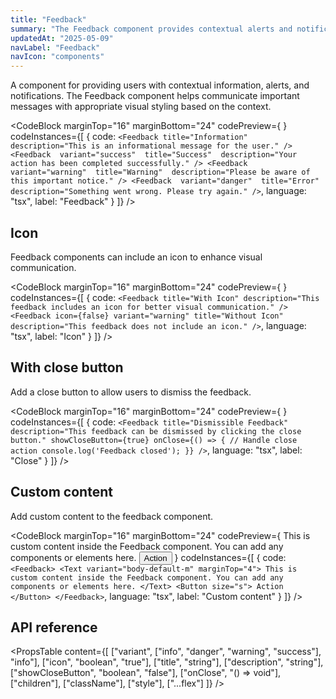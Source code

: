 ```yaml
---
title: "Feedback"
summary: "The Feedback component provides contextual alerts and notifications with various styles and customization options."
updatedAt: "2025-05-09"
navLabel: "Feedback"
navIcon: "components"
---
```


A component for providing users with contextual information, alerts, and notifications. The Feedback component helps communicate important messages with appropriate visual styling based on the context.

<CodeBlock
  marginTop="16"
  marginBottom="24"
  codePreview={
    <Column gap="16" fillWidth>
      <Feedback 
        variant="info" 
        title="Information" 
        description="This is an informational message for the user."
      />
      <Feedback 
        variant="success" 
        title="Success" 
        description="Your action has been completed successfully."
      />
      <Feedback 
        variant="warning" 
        title="Warning" 
        description="Please be aware of this important notice."
      />
      <Feedback 
        variant="danger" 
        title="Error" 
        description="Something went wrong. Please try again."
      />
    </Column>
  }
  codeInstances={[
    {
      code:
`<Feedback
    title="Information" 
    description="This is an informational message for the user."
/>
<Feedback 
    variant="success" 
    title="Success" 
    description="Your action has been completed successfully."
/>
<Feedback 
    variant="warning" 
    title="Warning" 
    description="Please be aware of this important notice."
/>
<Feedback 
    variant="danger" 
    title="Error" 
    description="Something went wrong. Please try again."
/>`,
      language: "tsx",
      label: "Feedback"
    }
  ]}
/>

## Icon

Feedback components can include an icon to enhance visual communication.

<CodeBlock
  marginTop="16"
  marginBottom="24"
  codePreview={
    <Column gap="16" fillWidth>
      <Feedback
        title="With Icon" 
        description="This feedback includes an icon for better visual communication."
      />
      <Feedback 
        icon={false}
        variant="warning"
        title="Without Icon" 
        description="This feedback does not include an icon."
      />
    </Column>
  }
  codeInstances={[
    {
      code:
`<Feedback
    title="With Icon"
    description="This feedback includes an icon for better visual communication."
/>
<Feedback
    icon={false}
    variant="warning"
    title="Without Icon"
    description="This feedback does not include an icon."
/>`,
      language: "tsx",
      label: "Icon"
    }
  ]}
/>

## With close button

Add a close button to allow users to dismiss the feedback.

<CodeBlock
  marginTop="16"
  marginBottom="24"
  codePreview={
    <Feedback
      title="Dismissible Feedback" 
      description="This feedback can be dismissed by clicking the close button."
      showCloseButton={true}
    />
  }
  codeInstances={[
    {
      code:
`<Feedback
    title="Dismissible Feedback" 
    description="This feedback can be dismissed by clicking the close button."
    showCloseButton={true}
    onClose={() => {
      // Handle close action
      console.log('Feedback closed');
    }}
/>`,
      language: "tsx",
      label: "Close"
    }
  ]}
/>

## Custom content

Add custom content to the feedback component.

<CodeBlock
  marginTop="16"
  marginBottom="24"
  codePreview={
    <Feedback>
      <Text variant="body-default-m" marginTop="4">This is custom content inside the Feedback component. You can add any components or elements here.</Text>
      <Button size="s">Action</Button>
    </Feedback>
  }
  codeInstances={[
    {
      code:
`<Feedback>
    <Text variant="body-default-m" marginTop="4">
      This is custom content inside the Feedback component. You can add any components or elements here.
    </Text>
    <Button size="s">
      Action
    </Button>
</Feedback>`,
      language: "tsx",
      label: "Custom content"
    }
  ]}
/>

## API reference

<PropsTable
  content={[
    ["variant", ["info", "danger", "warning", "success"], "info"],
    ["icon", "boolean", "true"],
    ["title", "string"],
    ["description", "string"],
    ["showCloseButton", "boolean", "false"],
    ["onClose", "() => void"],
    ["children"],
    ["className"],
    ["style"],
    ["...flex"]
  ]}
/>